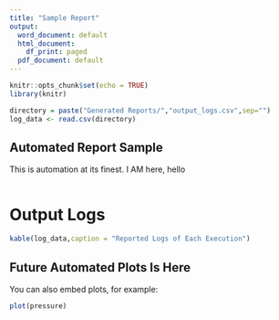 ```yaml
---
title: "Sample Report"
output:
  word_document: default
  html_document:
    df_print: paged
  pdf_document: default
---
```


```r
knitr::opts_chunk$set(echo = TRUE)
library(knitr)
```

```r
directory = paste("Generated Reports/","output_logs.csv",sep="")
log_data <- read.csv(directory) 

```

## Automated Report Sample
This is automation at its finest. I AM here, hello 
```r

```

#                 Output Logs
```r
kable(log_data,caption = "Reported Logs of Each Execution")
```

## Future Automated Plots Is Here

You can also embed plots, for example:

```r
plot(pressure)
```

